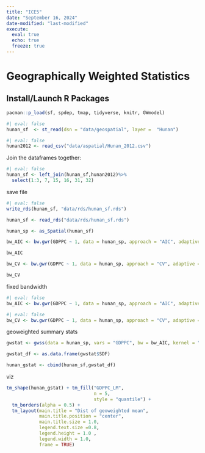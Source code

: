 ```yaml
---
title: "ICE5"
date: "September 16, 2024"
date-modified: "last-modified"
execute: 
  eval: true
  echo: true
  freeze: true
---
```

# Geographically Weighted Statistics

## Install/Launch R Packages
```r

pacman::p_load(sf, spdep, tmap, tidyverse, knitr, GWmodel)
```


```r
#| eval: false
hunan_sf  <- st_read(dsn = "data/geospatial", layer =  "Hunan")
```

```r
#| eval: false
hunan2012 <- read_csv("data/aspatial/Hunan_2012.csv")
```

Join the dataframes together:

```r
#| eval: false
hunan_sf <- left_join(hunan_sf,hunan2012)%>%
  select(1:3, 7, 15, 16, 31, 32)
```

save file 
```r
#| eval: false
write_rds(hunan_sf, "data/rds/hunan_sf.rds")
```

```r
hunan_sf <- read_rds("data/rds/hunan_sf.rds")
```

```r
hunan_sp <- as_Spatial(hunan_sf)
```

```r
bw_AIC <- bw.gwr(GDPPC ~ 1, data = hunan_sp, approach = "AIC", adaptive = TRUE, kernel = "bisquare", longlat = T)
```

```r
bw_AIC
```

```r
bw_CV <- bw.gwr(GDPPC ~ 1, data = hunan_sp, approach = "CV", adaptive = TRUE, kernel = "bisquare", longlat = T)
```


```r
bw_CV
```
fixed bandwidth
```r
#| eval: false
bw_AIC <- bw.gwr(GDPPC ~ 1, data = hunan_sp, approach = "AIC", adaptive = FALSE, kernel = "bisquare", longlat = T)
```

```r
#| eval: false
bw_CV <- bw.gwr(GDPPC ~ 1, data = hunan_sp, approach = "CV", adaptive = FALSE, kernel = "bisquare", longlat = T)
```

geoweighted summary stats
```r
gwstat <- gwss(data = hunan_sp, vars = "GDPPC", bw = bw_AIC, kernel = "bisquare", adaptive = TRUE, longlat = T)
```

```r
gwstat_df <- as.data.frame(gwstat$SDF)
```

```r
hunan_gstat <- cbind(hunan_sf,gwstat_df)
```

viz
```r
tm_shape(hunan_gstat) + tm_fill("GDPPC_LM",
                                n = 5,
                                style = "quantile") +
  tm_borders(alpha = 0.5) +
  tm_layout(main.title = "Dist of geoweighted mean",
            main.title.position = "center",
            main.title.size = 1.0,
            legend.text.size =0.8,
            legend.height = 1.0 ,
            legend.width = 1.0,
            frame = TRUE)
```

```r

```

```r

```


```r

```

```r

```

```r

```


